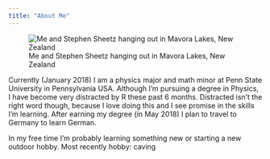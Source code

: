 ```yaml
---
title: "About Me"
---
```


![Me and Stephen Sheetz hanging out in Mavora Lakes, New Zealand](NewZealandHut.jpg)

Currently (January 2018) I am a physics major and math minor at Penn State University in Pennsylvania USA.  Although I'm pursuing a degree in Physics, I have become very distracted by R these past 6 months.  Distracted isn't the right word though, because I love doing this and I see promise in the skills I'm learning. After earning my degree (in May 2018) I plan to travel to Germany to learn German.

In my free time I'm probably learning something new or starting a new outdoor hobby.  Most recently hobby: caving
